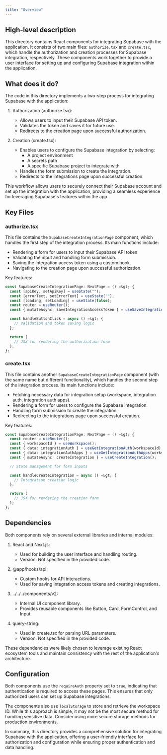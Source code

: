 ```yaml
---
title: "Overview"
---
```


## High-level description
This directory contains React components for integrating Supabase with the application. It consists of two main files: `authorize.tsx` and `create.tsx`, which handle the authorization and creation processes for Supabase integration, respectively. These components work together to provide a user interface for setting up and configuring Supabase integration within the application.

## What does it do?
The code in this directory implements a two-step process for integrating Supabase with the application:

1. Authorization (authorize.tsx):
   - Allows users to input their Supabase API token.
   - Validates the token and saves it for future use.
   - Redirects to the creation page upon successful authorization.

2. Creation (create.tsx):
   - Enables users to configure the Supabase integration by selecting:
     - A project environment
     - A secrets path
     - A specific Supabase project to integrate with
   - Handles the form submission to create the integration.
   - Redirects to the integrations page upon successful creation.

This workflow allows users to securely connect their Supabase account and set up the integration with the application, providing a seamless experience for leveraging Supabase's features within the app.

## Key Files

### authorize.tsx
This file contains the `SupabaseCreateIntegrationPage` component, which handles the first step of the integration process. Its main functions include:

- Rendering a form for users to input their Supabase API token.
- Validating the input and handling form submission.
- Saving the integration access token using a custom hook.
- Navigating to the creation page upon successful authorization.

Key features:
```typescript
const SupabaseCreateIntegrationPage: NextPage = () =&gt; {
  const [apiKey, setApiKey] = useState("");
  const [errorText, setErrorText] = useState("");
  const [loading, setLoading] = useState(false);
  const router = useRouter();
  const { mutateAsync: saveIntegrationAccessToken } = useSaveIntegrationAccessToken();

  const handleButtonClick = async () =&gt; {
    // Validation and token saving logic
  };

  return (
    // JSX for rendering the authorization form
  );
};
```

### create.tsx
This file contains another `SupabaseCreateIntegrationPage` component (with the same name but different functionality), which handles the second step of the integration process. Its main functions include:

- Fetching necessary data for integration setup (workspace, integration auth, integration auth apps).
- Rendering a form for users to configure the Supabase integration.
- Handling form submission to create the integration.
- Redirecting to the integrations page upon successful creation.

Key features:
```typescript
const SupabaseCreateIntegrationPage: NextPage = () =&gt; {
  const router = useRouter();
  const { workspaceId } = useWorkspace();
  const { data: integrationAuth } = useGetIntegrationAuth(workspaceId);
  const { data: integrationAuthApps } = useGetIntegrationAuthApps(workspaceId);
  const { mutateAsync: createIntegration } = useCreateIntegration();

  // State management for form inputs

  const handleCreateIntegration = async () =&gt; {
    // Integration creation logic
  };

  return (
    // JSX for rendering the creation form
  );
};
```

## Dependencies
Both components rely on several external libraries and internal modules:

1. React and Next.js:
   - Used for building the user interface and handling routing.
   - Version: Not specified in the provided code.

2. @app/hooks/api:
   - Custom hooks for API interactions.
   - Used for saving integration access tokens and creating integrations.

3. ../../../components/v2:
   - Internal UI component library.
   - Provides reusable components like Button, Card, FormControl, and Input.

4. query-string:
   - Used in create.tsx for parsing URL parameters.
   - Version: Not specified in the provided code.

These dependencies were likely chosen to leverage existing React ecosystem tools and maintain consistency with the rest of the application's architecture.

## Configuration
Both components use the `requireAuth` property set to `true`, indicating that authentication is required to access these pages. This ensures that only authorized users can set up Supabase integrations.

The components also use `localStorage` to store and retrieve the workspace ID. While this approach is simple, it may not be the most secure method for handling sensitive data. Consider using more secure storage methods for production environments.

In summary, this directory provides a comprehensive solution for integrating Supabase with the application, offering a user-friendly interface for authorization and configuration while ensuring proper authentication and data handling.